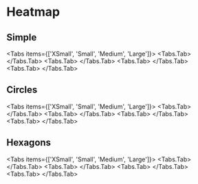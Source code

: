 
# Heatmap

## Simple
<Tabs items={['XSmall', 'Small', 'Medium', 'Large']}>
  <Tabs.Tab>
    <BlockRenderer
      lightStoryPath="blocks/HeatmapBlocksLightXSmall.story.tsx"
      darkStoryPath="blocks/HeatmapBlocksDarkXSmall.story.tsx"
      lightStoryName="Simple"
      darkStoryName="Simple"
    />
  </Tabs.Tab>
  <Tabs.Tab>
    <BlockRenderer
      lightStoryPath="blocks/HeatmapBlocksLightSmall.story.tsx"
      darkStoryPath="blocks/HeatmapBlocksDarkSmall.story.tsx"
      lightStoryName="Simple"
      darkStoryName="Simple"
    />
  </Tabs.Tab>
  <Tabs.Tab>
    <BlockRenderer
      lightStoryPath="blocks/HeatmapBlocksLightMedium.story.tsx"
      darkStoryPath="blocks/HeatmapBlocksDarkMedium.story.tsx"
      lightStoryName="Simple"
      darkStoryName="Simple"
    />
  </Tabs.Tab>
  <Tabs.Tab>
    <BlockRenderer
      lightStoryPath="blocks/HeatmapBlocksLightLarge.story.tsx"
      darkStoryPath="blocks/HeatmapBlocksDarkLarge.story.tsx"
      lightStoryName="Simple"
      darkStoryName="Simple"
    />
  </Tabs.Tab>
</Tabs>

## Circles
<Tabs items={['XSmall', 'Small', 'Medium', 'Large']}>
  <Tabs.Tab>
    <BlockRenderer
      lightStoryPath="blocks/HeatmapBlocksLightXSmall.story.tsx"
      darkStoryPath="blocks/HeatmapBlocksDarkXSmall.story.tsx"
      lightStoryName="SimpleCircle"
      darkStoryName="SimpleCircle"
    />
  </Tabs.Tab>
  <Tabs.Tab>
    <BlockRenderer
      lightStoryPath="blocks/HeatmapBlocksLightSmall.story.tsx"
      darkStoryPath="blocks/HeatmapBlocksDarkSmall.story.tsx"
      lightStoryName="SimpleCircle"
      darkStoryName="SimpleCircle"
    />
  </Tabs.Tab>
  <Tabs.Tab>
    <BlockRenderer
      lightStoryPath="blocks/HeatmapBlocksLightMedium.story.tsx"
      darkStoryPath="blocks/HeatmapBlocksDarkMedium.story.tsx"
      lightStoryName="SimpleCircle"
      darkStoryName="SimpleCircle"
    />
  </Tabs.Tab>
  <Tabs.Tab>
    <BlockRenderer
      lightStoryPath="blocks/HeatmapBlocksLightLarge.story.tsx"
      darkStoryPath="blocks/HeatmapBlocksDarkLarge.story.tsx"
      lightStoryName="SimpleCircle"
      darkStoryName="SimpleCircle"
    />
  </Tabs.Tab>
</Tabs>

## Hexagons
<Tabs items={['XSmall', 'Small', 'Medium', 'Large']}>
  <Tabs.Tab>
    <BlockRenderer
      lightStoryPath="blocks/HeatmapBlocksLightXSmall.story.tsx"
      darkStoryPath="blocks/HeatmapBlocksDarkXSmall.story.tsx"
      lightStoryName="SimpleHex"
      darkStoryName="SimpleHex"
    />
  </Tabs.Tab>
  <Tabs.Tab>
    <BlockRenderer
      lightStoryPath="blocks/HeatmapBlocksLightSmall.story.tsx"
      darkStoryPath="blocks/HeatmapBlocksDarkSmall.story.tsx"
      lightStoryName="SimpleHex"
      darkStoryName="SimpleHex"
    />
  </Tabs.Tab>
  <Tabs.Tab>
    <BlockRenderer
      lightStoryPath="blocks/HeatmapBlocksLightMedium.story.tsx"
      darkStoryPath="blocks/HeatmapBlocksDarkMedium.story.tsx"
      lightStoryName="SimpleHex"
      darkStoryName="SimpleHex"
    />
  </Tabs.Tab>
  <Tabs.Tab>
    <BlockRenderer
      lightStoryPath="blocks/HeatmapBlocksLightLarge.story.tsx"
      darkStoryPath="blocks/HeatmapBlocksDarkLarge.story.tsx"
      lightStoryName="SimpleHex"
      darkStoryName="SimpleHex"
    />
  </Tabs.Tab>
</Tabs>